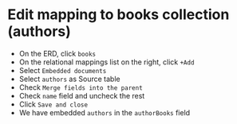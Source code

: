 
# Edit mapping to books collection (authors)

- On the ERD, click `books`
- On the relational mappings list on the right, click `+Add`
- Select `Embedded documents`
- Select `authors` as Source table
- Check `Merge fields into the parent`
- Check `name` field and uncheck the rest
- Click `Save and close` 
- We have embedded `authors` in the `authorBooks` field


<Screenshot url="https://www.mongodb.com/products/tools/relational-migrator" src="img/130-image-001.png" alt="Screenshot of the connect modal" />

